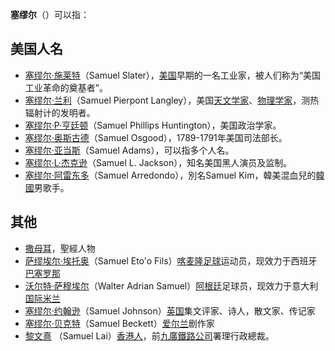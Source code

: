 {{noteTA
|T=zh-cn:塞缪尔; zh-tw:山繆; zh-hk:森姆;
|1=zh-cn:塞缪尔; zh-tw:山繆; zh-hk:森姆;
}}
'''塞缪尔'''（'''{{lang|en|Samuel}}'''）可以指：

== 美国人名 ==
* [[塞缪尔·施莱特|塞缪尔·施莱特]]（Samuel Slater），[[美国|美国]]早期的一名工业家，被人们称为“美国工业革命的奠基者”。
* [[塞缪尔·兰利|塞缪尔·兰利]]（Samuel Pierpont Langley），美国[[天文学家|天文学家]]、[[物理学家|物理学家]]，测热辐射计的发明者。
* [[塞缪尔·P·亨廷顿|塞缪尔·P·亨廷顿]]（Samuel Phillips Huntington），美国政治学家。
* [[塞缪尔·奥斯古德|塞缪尔·奥斯古德]]（Samuel Osgood），1789-1791年美国司法部长。
* [[塞缪尔·亚当斯_(消歧义)|塞缪尔·亚当斯]]（Samuel Adams），可以指多个人名。
* [[塞缪尔·L·杰克逊|塞缪尔·L·杰克逊]]（Samuel L. Jackson），知名美国黑人演员及监制。
* [[金Samuel|塞缪尔·阿雷东多]]（Samuel Arredondo），別名Samuel Kim，韓美混血兒的[[韓國|韓國]]男歌手。

== 其他 ==
* [[撒母耳|撒母耳]]，聖經人物
* [[萨缪埃尔·埃托奥|萨缪埃尔·埃托奥]]（Samuel Eto'o Fils）[[喀麦隆|喀麦隆]][[足球|足球]]运动员，现效力于西班牙[[巴塞罗那足球俱乐部|巴塞罗那]]
* [[沃尔特·萨穆埃尔|沃尔特·萨穆埃尔]]（Walter Adrian Samuel）[[阿根廷|阿根廷]]足球员，现效力于意大利[[国际米兰|国际米兰]]
* [[塞缪尔·约翰逊|塞缪尔·约翰逊]]（Samuel Johnson）[[英国|英国]]集文评家、诗人，散文家、传记家
* [[塞缪尔·贝克特|塞缪尔·贝克特]]（Samuel Beckett）[[爱尔兰|爱尔兰]]剧作家
* [[黎文熹|黎文熹]] （Samuel Lai）[[香港人|香港人]]，前[[九廣鐵路公司|九廣鐵路公司]]署理行政總裁。

{{消歧义|S|Cat=三字人名消歧义}}